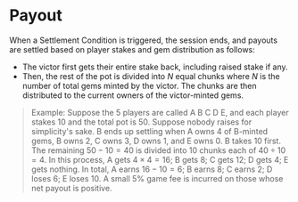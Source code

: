 # Payout

When a Settlement Condition is triggered, the session ends, and payouts are settled based on player stakes and gem distribution as follows:

- The victor first gets their entire stake back, including raised stake if any.
- Then, the rest of the pot is divided into $N$ equal chunks where $N$ is the number of total gems minted by the victor. The chunks are then distributed to the current owners of the victor-minted gems.

> Example: Suppose the 5 players are called A B C D E, and each player stakes 10 and the total pot is 50. Suppose nobody raises for simplicity's sake. B ends up settling when A owns 4 of B-minted gems, B owns 2, C owns 3, D owns 1, and E owns 0. B takes 10 first. The remaining $50-10=40$ is divided into 10 chunks each of $40\div10=4$. In this process, A gets $4\times4=16$; B gets 8; C gets 12; D gets 4; E gets nothing. In total, A earns $16-10=6$; B earns 8; C earns 2; D loses 6; E loses 10. A small 5% game fee is incurred on those whose net payout is positive.
